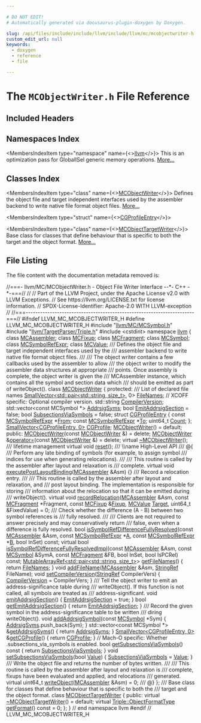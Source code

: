 ```yaml
---

# DO NOT EDIT!
# Automatically generated via docusaurus-plugin-doxygen by Doxygen.

slug: /api/files/include/include/llvm/include/llvm/mc/mcobjectwriter-h
custom_edit_url: null
keywords:
  - doxygen
  - reference
  - file

---
```





# The `MCObjectWriter.h` File Reference

<DoxygenPage pluginConfig={pluginConfig}>



## Included Headers

<IncludesList>
<IncludesListItem
  filePath="llvm/MC/MCSymbol.h"
  permalink="/docs/api/files/include/include/llvm/include/llvm/mc/mcsymbol-h"
  isLocal="true" />
<IncludesListItem
  filePath="llvm/TargetParser/Triple.h"
  permalink="/docs/api/files/include/include/llvm/include/llvm/targetparser/triple-h"
  isLocal="true" />
<IncludesListItem
  filePath="cstdint"
  permalink=""
  isLocal="false" />
</IncludesList>

## Namespaces Index

<MembersIndex>

<MembersIndexItem
  type="namespace"
  name={<><a href="/docs/api/namespaces/llvm">llvm</a></>}>
This is an optimization pass for GlobalISel generic memory operations. <a href="/docs/api/namespaces/llvm/#details">More...</a>
</MembersIndexItem>

</MembersIndex>

## Classes Index

<MembersIndex>

<MembersIndexItem
  type="class"
  name={<><a href="/docs/api/classes/llvm/mcobjectwriter">MCObjectWriter</a></>}>
Defines the object file and target independent interfaces used by the assembler backend to write native file format object files. <a href="/docs/api/classes/llvm/mcobjectwriter/#details">More...</a>
</MembersIndexItem>

<MembersIndexItem
  type="struct"
  name={<><a href="/docs/api/structs/llvm/mcobjectwriter/cgprofileentry">CGProfileEntry</a></>}>
</MembersIndexItem>

<MembersIndexItem
  type="class"
  name={<><a href="/docs/api/classes/llvm/mcobjecttargetwriter">MCObjectTargetWriter</a></>}>
Base class for classes that define behaviour that is specific to both the target and the object format. <a href="/docs/api/classes/llvm/mcobjecttargetwriter/#details">More...</a>
</MembersIndexItem>

</MembersIndex>


## File Listing

The file content with the documentation metadata removed is:

<ProgramListing>

<Link id="l00001" /><CodeLine lineNumber="1"><Highlight kind="comment">//===- llvm/MC/MCObjectWriter.h - Object File Writer Interface --&#42;- C++ -&#42;-===//</Highlight><Highlight kind="normal"></Highlight></CodeLine>
<Link id="l00002" /><CodeLine lineNumber="2"><Highlight kind="normal"></Highlight><Highlight kind="comment">//</Highlight><Highlight kind="normal"></Highlight></CodeLine>
<Link id="l00003" /><CodeLine lineNumber="3"><Highlight kind="normal"></Highlight><Highlight kind="comment">// Part of the LLVM Project, under the Apache License v2.0 with LLVM Exceptions.</Highlight><Highlight kind="normal"></Highlight></CodeLine>
<Link id="l00004" /><CodeLine lineNumber="4"><Highlight kind="normal"></Highlight><Highlight kind="comment">// See https://llvm.org/LICENSE.txt for license information.</Highlight><Highlight kind="normal"></Highlight></CodeLine>
<Link id="l00005" /><CodeLine lineNumber="5"><Highlight kind="normal"></Highlight><Highlight kind="comment">// SPDX-License-Identifier: Apache-2.0 WITH LLVM-exception</Highlight><Highlight kind="normal"></Highlight></CodeLine>
<Link id="l00006" /><CodeLine lineNumber="6"><Highlight kind="normal"></Highlight><Highlight kind="comment">//</Highlight><Highlight kind="normal"></Highlight></CodeLine>
<Link id="l00007" /><CodeLine lineNumber="7"><Highlight kind="normal"></Highlight><Highlight kind="comment">//===----------------------------------------------------------------------===//</Highlight><Highlight kind="normal"></Highlight></CodeLine>
<Link id="l00008" /><CodeLine lineNumber="8"><Highlight kind="normal"></Highlight></CodeLine>
<Link id="l00009" /><CodeLine lineNumber="9"><Highlight kind="normal"></Highlight><Highlight kind="preprocessor">#ifndef LLVM&#95;MC&#95;MCOBJECTWRITER&#95;H</Highlight><Highlight kind="normal"></Highlight></CodeLine>
<Link id="l00010" /><CodeLine lineNumber="10"><Highlight kind="normal"></Highlight><Highlight kind="preprocessor">#define LLVM&#95;MC&#95;MCOBJECTWRITER&#95;H</Highlight><Highlight kind="normal"></Highlight></CodeLine>
<Link id="l00011" /><CodeLine lineNumber="11"><Highlight kind="normal"></Highlight></CodeLine>
<Link id="l00012" /><CodeLine lineNumber="12"><Highlight kind="normal"></Highlight><Highlight kind="preprocessor">#include &quot;<a href="/docs/api/files/include/include/llvm/include/llvm/mc/mcsymbol-h">llvm/MC/MCSymbol.h</a>&quot;</Highlight><Highlight kind="normal"></Highlight></CodeLine>
<Link id="l00013" /><CodeLine lineNumber="13"><Highlight kind="normal"></Highlight><Highlight kind="preprocessor">#include &quot;<a href="/docs/api/files/include/include/llvm/include/llvm/targetparser/triple-h">llvm/TargetParser/Triple.h</a>&quot;</Highlight><Highlight kind="normal"></Highlight></CodeLine>
<Link id="l00014" /><CodeLine lineNumber="14"><Highlight kind="normal"></Highlight><Highlight kind="preprocessor">#include &lt;cstdint&gt;</Highlight><Highlight kind="normal"></Highlight></CodeLine>
<Link id="l00015" /><CodeLine lineNumber="15"><Highlight kind="normal"></Highlight></CodeLine>
<Link id="l00016" /><CodeLine lineNumber="16"><Highlight kind="normal"></Highlight><Highlight kind="keyword">namespace </Highlight><Highlight kind="normal"><a href="/docs/api/namespaces/llvm">llvm</a> &#123;</Highlight></CodeLine>
<Link id="l00017" /><CodeLine lineNumber="17"><Highlight kind="normal"></Highlight></CodeLine>
<Link id="l00018" /><CodeLine lineNumber="18"><Highlight kind="normal"></Highlight><Highlight kind="keyword">class </Highlight><Highlight kind="normal"><a href="/docs/api/classes/llvm/mcassembler">MCAssembler</a>;</Highlight></CodeLine>
<Link id="l00019" /><CodeLine lineNumber="19"><Highlight kind="normal"></Highlight><Highlight kind="keyword">class </Highlight><Highlight kind="normal"><a href="/docs/api/classes/llvm/mcfixup">MCFixup</a>;</Highlight></CodeLine>
<Link id="l00020" /><CodeLine lineNumber="20"><Highlight kind="normal"></Highlight><Highlight kind="keyword">class </Highlight><Highlight kind="normal"><a href="/docs/api/classes/llvm/mcfragment">MCFragment</a>;</Highlight></CodeLine>
<Link id="l00021" /><CodeLine lineNumber="21"><Highlight kind="normal"></Highlight><Highlight kind="keyword">class </Highlight><Highlight kind="normal"><a href="/docs/api/classes/llvm/mcsymbol">MCSymbol</a>;</Highlight></CodeLine>
<Link id="l00022" /><CodeLine lineNumber="22"><Highlight kind="normal"></Highlight><Highlight kind="keyword">class </Highlight><Highlight kind="normal"><a href="/docs/api/classes/llvm/mcsymbolrefexpr">MCSymbolRefExpr</a>;</Highlight></CodeLine>
<Link id="l00023" /><CodeLine lineNumber="23"><Highlight kind="normal"></Highlight><Highlight kind="keyword">class </Highlight><Highlight kind="normal"><a href="/docs/api/classes/llvm/mcvalue">MCValue</a>;</Highlight></CodeLine>
<Link id="l00024" /><CodeLine lineNumber="24"><Highlight kind="normal"></Highlight><Highlight kind="comment"></Highlight></CodeLine>
<Link id="l00025" /><CodeLine lineNumber="25"><Highlight kind="comment">/// Defines the object file and target independent interfaces used by the</Highlight></CodeLine>
<Link id="l00026" /><CodeLine lineNumber="26"><Highlight kind="comment">/// assembler backend to write native file format object files.</Highlight></CodeLine>
<Link id="l00027" /><CodeLine lineNumber="27"><Highlight kind="comment">///</Highlight></CodeLine>
<Link id="l00028" /><CodeLine lineNumber="28"><Highlight kind="comment">/// The object writer contains a few callbacks used by the assembler to allow</Highlight></CodeLine>
<Link id="l00029" /><CodeLine lineNumber="29"><Highlight kind="comment">/// the object writer to modify the assembler data structures at appropriate</Highlight></CodeLine>
<Link id="l00030" /><CodeLine lineNumber="30"><Highlight kind="comment">/// points. Once assembly is complete, the object writer is given the</Highlight></CodeLine>
<Link id="l00031" /><CodeLine lineNumber="31"><Highlight kind="comment">/// MCAssembler instance, which contains all the symbol and section data which</Highlight></CodeLine>
<Link id="l00032" /><CodeLine lineNumber="32"><Highlight kind="comment">/// should be emitted as part of writeObject().</Highlight><Highlight kind="normal"></Highlight></CodeLine>
<Link id="l00033" /><CodeLine lineNumber="33" lineLink="/docs/api/classes/llvm/mcobjectwriter"><Highlight kind="normal"></Highlight><Highlight kind="keyword">class </Highlight><Highlight kind="normal"><a href="/docs/api/classes/llvm/mcobjectwriter/#a0e06822ad41ef36f2abad4a02733963b">MCObjectWriter</a> &#123;</Highlight></CodeLine>
<Link id="l00034" /><CodeLine lineNumber="34"><Highlight kind="normal"></Highlight><Highlight kind="keyword">protected</Highlight><Highlight kind="normal">:</Highlight><Highlight kind="comment"></Highlight></CodeLine>
<Link id="l00035" /><CodeLine lineNumber="35"><Highlight kind="comment">  /// List of declared file names</Highlight><Highlight kind="normal"></Highlight></CodeLine>
<Link id="l00036" /><CodeLine lineNumber="36" lineLink="/docs/api/classes/llvm/mcobjectwriter/#ae7bca185562f31995b7923079704af49"><Highlight kind="normal">  <a href="/docs/api/classes/llvm/smallvector">SmallVector&lt;std::pair&lt;std::string, size&#95;t&gt;</a>, 0&gt; <a href="/docs/api/classes/llvm/mcobjectwriter/#ae7bca185562f31995b7923079704af49">FileNames</a>;</Highlight></CodeLine>
<Link id="l00037" /><CodeLine lineNumber="37"><Highlight kind="normal">  </Highlight><Highlight kind="comment">// XCOFF specific: Optional compiler version.</Highlight><Highlight kind="normal"></Highlight></CodeLine>
<Link id="l00038" /><CodeLine lineNumber="38" lineLink="/docs/api/classes/llvm/mcobjectwriter/#ac63a5261aed0b68b831845799b76209d"><Highlight kind="normal">  std::string <a href="/docs/api/classes/llvm/mcobjectwriter/#ac63a5261aed0b68b831845799b76209d">CompilerVersion</a>;</Highlight></CodeLine>
<Link id="l00039" /><CodeLine lineNumber="39" lineLink="/docs/api/classes/llvm/mcobjectwriter/#ad8f0d8365474cd2e6ff0e8304ee30383"><Highlight kind="normal">  std::vector&lt;const MCSymbol &#42;&gt; <a href="/docs/api/classes/llvm/mcobjectwriter/#ad8f0d8365474cd2e6ff0e8304ee30383">AddrsigSyms</a>;</Highlight></CodeLine>
<Link id="l00040" /><CodeLine lineNumber="40" lineLink="/docs/api/classes/llvm/mcobjectwriter/#a956f42b9fca202e56e6e871e495aa0a0"><Highlight kind="normal">  </Highlight><Highlight kind="keywordtype">bool</Highlight><Highlight kind="normal"> <a href="/docs/api/classes/llvm/mcobjectwriter/#a956f42b9fca202e56e6e871e495aa0a0">EmitAddrsigSection</a> = </Highlight><Highlight kind="keyword">false</Highlight><Highlight kind="normal">;</Highlight></CodeLine>
<Link id="l00041" /><CodeLine lineNumber="41" lineLink="/docs/api/classes/llvm/mcobjectwriter/#a75b6a1a0b7892c9ee2d96388addd631c"><Highlight kind="normal">  </Highlight><Highlight kind="keywordtype">bool</Highlight><Highlight kind="normal"> <a href="/docs/api/classes/llvm/mcobjectwriter/#a75b6a1a0b7892c9ee2d96388addd631c">SubsectionsViaSymbols</a> = </Highlight><Highlight kind="keyword">false</Highlight><Highlight kind="normal">;</Highlight></CodeLine>
<Link id="l00042" /><CodeLine lineNumber="42"><Highlight kind="normal"></Highlight></CodeLine>
<Link id="l00043" /><CodeLine lineNumber="43" lineLink="/docs/api/structs/llvm/mcobjectwriter/cgprofileentry"><Highlight kind="normal">  </Highlight><Highlight kind="keyword">struct </Highlight><Highlight kind="normal"><a href="/docs/api/structs/llvm/mcobjectwriter/cgprofileentry">CGProfileEntry</a> &#123;</Highlight></CodeLine>
<Link id="l00044" /><CodeLine lineNumber="44" lineLink="/docs/api/structs/llvm/mcobjectwriter/cgprofileentry/#afedba9fb8a95c422c6005691be623392"><Highlight kind="normal">    </Highlight><Highlight kind="keyword">const</Highlight><Highlight kind="normal"> <a href="/docs/api/classes/llvm/mcsymbolrefexpr">MCSymbolRefExpr</a> &#42;<a href="/docs/api/structs/llvm/mcobjectwriter/cgprofileentry/#afedba9fb8a95c422c6005691be623392">From</a>;</Highlight></CodeLine>
<Link id="l00045" /><CodeLine lineNumber="45" lineLink="/docs/api/structs/llvm/mcobjectwriter/cgprofileentry/#abb730dd9bd912b7f1b72c3f60358d64e"><Highlight kind="normal">    </Highlight><Highlight kind="keyword">const</Highlight><Highlight kind="normal"> <a href="/docs/api/classes/llvm/mcsymbolrefexpr">MCSymbolRefExpr</a> &#42;<a href="/docs/api/structs/llvm/mcobjectwriter/cgprofileentry/#abb730dd9bd912b7f1b72c3f60358d64e">To</a>;</Highlight></CodeLine>
<Link id="l00046" /><CodeLine lineNumber="46" lineLink="/docs/api/structs/llvm/mcobjectwriter/cgprofileentry/#a24d182deea7fb27c26601cd05c8bd9b4"><Highlight kind="normal">    uint64&#95;t <a href="/docs/api/structs/llvm/mcobjectwriter/cgprofileentry/#a24d182deea7fb27c26601cd05c8bd9b4">Count</a>;</Highlight></CodeLine>
<Link id="l00047" /><CodeLine lineNumber="47"><Highlight kind="normal">  &#125;;</Highlight></CodeLine>
<Link id="l00048" /><CodeLine lineNumber="48" lineLink="/docs/api/classes/llvm/mcobjectwriter/#a2e6e1fd5b53c221af1ecccca793da758"><Highlight kind="normal">  <a href="/docs/api/classes/llvm/smallvector">SmallVector&lt;CGProfileEntry, 0&gt;</a> <a href="/docs/api/classes/llvm/mcobjectwriter/#a2e6e1fd5b53c221af1ecccca793da758">CGProfile</a>;</Highlight></CodeLine>
<Link id="l00049" /><CodeLine lineNumber="49"><Highlight kind="normal"></Highlight></CodeLine>
<Link id="l00050" /><CodeLine lineNumber="50" lineLink="/docs/api/classes/llvm/mcobjectwriter/#a0e06822ad41ef36f2abad4a02733963b"><Highlight kind="normal">  <a href="/docs/api/classes/llvm/mcobjectwriter/#a0e06822ad41ef36f2abad4a02733963b">MCObjectWriter</a>() = </Highlight><Highlight kind="keywordflow">default</Highlight><Highlight kind="normal">;</Highlight></CodeLine>
<Link id="l00051" /><CodeLine lineNumber="51"><Highlight kind="normal"></Highlight></CodeLine>
<Link id="l00052" /><CodeLine lineNumber="52"><Highlight kind="normal"></Highlight><Highlight kind="keyword">public</Highlight><Highlight kind="normal">:</Highlight></CodeLine>
<Link id="l00053" /><CodeLine lineNumber="53" lineLink="/docs/api/classes/llvm/mcobjectwriter/#a36cab8a49b8795b6fff51844a2d56d00"><Highlight kind="normal">  <a href="/docs/api/classes/llvm/mcobjectwriter/#a36cab8a49b8795b6fff51844a2d56d00">MCObjectWriter</a>(</Highlight><Highlight kind="keyword">const</Highlight><Highlight kind="normal"> <a href="/docs/api/classes/llvm/mcobjectwriter/#a0e06822ad41ef36f2abad4a02733963b">MCObjectWriter</a> &amp;) = </Highlight><Highlight kind="keyword">delete</Highlight><Highlight kind="normal">;</Highlight></CodeLine>
<Link id="l00054" /><CodeLine lineNumber="54" lineLink="/docs/api/classes/llvm/mcobjectwriter/#a11f7b84277ecdfb7e5e0f808ed5a17a6"><Highlight kind="normal">  <a href="/docs/api/classes/llvm/mcobjectwriter/#a0e06822ad41ef36f2abad4a02733963b">MCObjectWriter</a> &amp;<a href="/docs/api/classes/llvm/mcobjectwriter/#a11f7b84277ecdfb7e5e0f808ed5a17a6">operator=</a>(</Highlight><Highlight kind="keyword">const</Highlight><Highlight kind="normal"> <a href="/docs/api/classes/llvm/mcobjectwriter/#a0e06822ad41ef36f2abad4a02733963b">MCObjectWriter</a> &amp;) = </Highlight><Highlight kind="keyword">delete</Highlight><Highlight kind="normal">;</Highlight></CodeLine>
<Link id="l00055" /><CodeLine lineNumber="55" lineLink="/docs/api/classes/llvm/mcobjectwriter/#a5d910f7f26512ab5cbe2990cb2356bc8"><Highlight kind="normal">  </Highlight><Highlight kind="keyword">virtual</Highlight><Highlight kind="normal"> <a href="/docs/api/classes/llvm/mcobjectwriter/#a5d910f7f26512ab5cbe2990cb2356bc8">~MCObjectWriter</a>();</Highlight></CodeLine>
<Link id="l00056" /><CodeLine lineNumber="56"><Highlight kind="normal"></Highlight><Highlight kind="comment"></Highlight></CodeLine>
<Link id="l00057" /><CodeLine lineNumber="57"><Highlight kind="comment">  /// lifetime management</Highlight><Highlight kind="normal"></Highlight></CodeLine>
<Link id="l00058" /><CodeLine lineNumber="58"><Highlight kind="normal">  </Highlight><Highlight kind="keyword">virtual</Highlight><Highlight kind="normal"> </Highlight><Highlight kind="keywordtype">void</Highlight><Highlight kind="normal"> <a href="/docs/api/classes/llvm/mcobjectwriter/#a9007366cbf9e6c4f72f284ceabb104ad">reset</a>();</Highlight></CodeLine>
<Link id="l00059" /><CodeLine lineNumber="59"><Highlight kind="normal"></Highlight><Highlight kind="comment"></Highlight></CodeLine>
<Link id="l00060" /><CodeLine lineNumber="60"><Highlight kind="comment">  /// \\name High-Level API</Highlight></CodeLine>
<Link id="l00061" /><CodeLine lineNumber="61"><Highlight kind="comment">  /// @&#123;</Highlight><Highlight kind="normal"></Highlight></CodeLine>
<Link id="l00062" /><CodeLine lineNumber="62"><Highlight kind="normal"></Highlight><Highlight kind="comment"></Highlight></CodeLine>
<Link id="l00063" /><CodeLine lineNumber="63"><Highlight kind="comment">  /// Perform any late binding of symbols (for example, to assign symbol</Highlight></CodeLine>
<Link id="l00064" /><CodeLine lineNumber="64"><Highlight kind="comment">  /// indices for use when generating relocations).</Highlight></CodeLine>
<Link id="l00065" /><CodeLine lineNumber="65"><Highlight kind="comment">  ///</Highlight></CodeLine>
<Link id="l00066" /><CodeLine lineNumber="66"><Highlight kind="comment">  /// This routine is called by the assembler after layout and relaxation is</Highlight></CodeLine>
<Link id="l00067" /><CodeLine lineNumber="67"><Highlight kind="comment">  /// complete.</Highlight><Highlight kind="normal"></Highlight></CodeLine>
<Link id="l00068" /><CodeLine lineNumber="68" lineLink="/docs/api/classes/llvm/mcobjectwriter/#a5fd56e75c2099d48aaf2909705765ac9"><Highlight kind="normal">  </Highlight><Highlight kind="keyword">virtual</Highlight><Highlight kind="normal"> </Highlight><Highlight kind="keywordtype">void</Highlight><Highlight kind="normal"> <a href="/docs/api/classes/llvm/mcobjectwriter/#a5fd56e75c2099d48aaf2909705765ac9">executePostLayoutBinding</a>(<a href="/docs/api/classes/llvm/mcassembler">MCAssembler</a> &amp;Asm) &#123;&#125;</Highlight></CodeLine>
<Link id="l00069" /><CodeLine lineNumber="69"><Highlight kind="normal"></Highlight><Highlight kind="comment"></Highlight></CodeLine>
<Link id="l00070" /><CodeLine lineNumber="70"><Highlight kind="comment">  /// Record a relocation entry.</Highlight></CodeLine>
<Link id="l00071" /><CodeLine lineNumber="71"><Highlight kind="comment">  ///</Highlight></CodeLine>
<Link id="l00072" /><CodeLine lineNumber="72"><Highlight kind="comment">  /// This routine is called by the assembler after layout and relaxation, and</Highlight></CodeLine>
<Link id="l00073" /><CodeLine lineNumber="73"><Highlight kind="comment">  /// post layout binding. The implementation is responsible for storing</Highlight></CodeLine>
<Link id="l00074" /><CodeLine lineNumber="74"><Highlight kind="comment">  /// information about the relocation so that it can be emitted during</Highlight></CodeLine>
<Link id="l00075" /><CodeLine lineNumber="75"><Highlight kind="comment">  /// writeObject().</Highlight><Highlight kind="normal"></Highlight></CodeLine>
<Link id="l00076" /><CodeLine lineNumber="76" lineLink="/docs/api/classes/llvm/mcobjectwriter/#ac50b0371115af97e5155bd535f285dd7"><Highlight kind="normal">  </Highlight><Highlight kind="keyword">virtual</Highlight><Highlight kind="normal"> </Highlight><Highlight kind="keywordtype">void</Highlight><Highlight kind="normal"> <a href="/docs/api/classes/llvm/mcobjectwriter/#ac50b0371115af97e5155bd535f285dd7">recordRelocation</a>(<a href="/docs/api/classes/llvm/mcassembler">MCAssembler</a> &amp;Asm, </Highlight><Highlight kind="keyword">const</Highlight><Highlight kind="normal"> <a href="/docs/api/classes/llvm/mcfragment">MCFragment</a> &#42;Fragment,</Highlight></CodeLine>
<Link id="l00077" /><CodeLine lineNumber="77"><Highlight kind="normal">                                </Highlight><Highlight kind="keyword">const</Highlight><Highlight kind="normal"> <a href="/docs/api/classes/llvm/mcfixup">MCFixup</a> &amp;<a href="/docs/api/files/lib/lib/target/lib/target/powerpc/ppctlsdynamiccall-cpp/#a4a235aedca5bbfc39934045b6cbf9c70">Fixup</a>, <a href="/docs/api/classes/llvm/mcvalue">MCValue</a> <a href="/docs/api/classes/llvm/target">Target</a>,</Highlight></CodeLine>
<Link id="l00078" /><CodeLine lineNumber="78"><Highlight kind="normal">                                uint64&#95;t &amp;FixedValue) = 0;</Highlight></CodeLine>
<Link id="l00079" /><CodeLine lineNumber="79"><Highlight kind="normal"></Highlight><Highlight kind="comment"></Highlight></CodeLine>
<Link id="l00080" /><CodeLine lineNumber="80"><Highlight kind="comment">  /// Check whether the difference (A - B) between two symbol references is</Highlight></CodeLine>
<Link id="l00081" /><CodeLine lineNumber="81"><Highlight kind="comment">  /// fully resolved.</Highlight></CodeLine>
<Link id="l00082" /><CodeLine lineNumber="82"><Highlight kind="comment">  ///</Highlight></CodeLine>
<Link id="l00083" /><CodeLine lineNumber="83"><Highlight kind="comment">  /// Clients are not required to answer precisely and may conservatively return</Highlight></CodeLine>
<Link id="l00084" /><CodeLine lineNumber="84"><Highlight kind="comment">  /// false, even when a difference is fully resolved.</Highlight><Highlight kind="normal"></Highlight></CodeLine>
<Link id="l00085" /><CodeLine lineNumber="85"><Highlight kind="normal">  </Highlight><Highlight kind="keywordtype">bool</Highlight><Highlight kind="normal"> <a href="/docs/api/classes/llvm/mcobjectwriter/#ac824d3ba330c71dc80aeea123922f11d">isSymbolRefDifferenceFullyResolved</a>(</Highlight><Highlight kind="keyword">const</Highlight><Highlight kind="normal"> <a href="/docs/api/classes/llvm/mcassembler">MCAssembler</a> &amp;Asm,</Highlight></CodeLine>
<Link id="l00086" /><CodeLine lineNumber="86"><Highlight kind="normal">                                          </Highlight><Highlight kind="keyword">const</Highlight><Highlight kind="normal"> <a href="/docs/api/classes/llvm/mcsymbolrefexpr">MCSymbolRefExpr</a> &#42;<a href="/docs/api/files/lib/lib/ir/builtingcs-cpp/#a2e38c85003a042421cde1647632d0b72">A</a>,</Highlight></CodeLine>
<Link id="l00087" /><CodeLine lineNumber="87"><Highlight kind="normal">                                          </Highlight><Highlight kind="keyword">const</Highlight><Highlight kind="normal"> <a href="/docs/api/classes/llvm/mcsymbolrefexpr">MCSymbolRefExpr</a> &#42;<a href="/docs/api/files/lib/lib/ir/builtingcs-cpp/#ae76959fe811ba090de4cba69ac00f1da">B</a>,</Highlight></CodeLine>
<Link id="l00088" /><CodeLine lineNumber="88"><Highlight kind="normal">                                          </Highlight><Highlight kind="keywordtype">bool</Highlight><Highlight kind="normal"> InSet) </Highlight><Highlight kind="keyword">const</Highlight><Highlight kind="normal">;</Highlight></CodeLine>
<Link id="l00089" /><CodeLine lineNumber="89"><Highlight kind="normal"></Highlight></CodeLine>
<Link id="l00090" /><CodeLine lineNumber="90"><Highlight kind="normal">  </Highlight><Highlight kind="keyword">virtual</Highlight><Highlight kind="normal"> </Highlight><Highlight kind="keywordtype">bool</Highlight><Highlight kind="normal"> <a href="/docs/api/classes/llvm/mcobjectwriter/#a0210297240fdf8674947d7cee55594c6">isSymbolRefDifferenceFullyResolvedImpl</a>(</Highlight><Highlight kind="keyword">const</Highlight><Highlight kind="normal"> <a href="/docs/api/classes/llvm/mcassembler">MCAssembler</a> &amp;Asm,</Highlight></CodeLine>
<Link id="l00091" /><CodeLine lineNumber="91"><Highlight kind="normal">                                                      </Highlight><Highlight kind="keyword">const</Highlight><Highlight kind="normal"> <a href="/docs/api/classes/llvm/mcsymbol">MCSymbol</a> &amp;SymA,</Highlight></CodeLine>
<Link id="l00092" /><CodeLine lineNumber="92"><Highlight kind="normal">                                                      </Highlight><Highlight kind="keyword">const</Highlight><Highlight kind="normal"> <a href="/docs/api/classes/llvm/mcfragment">MCFragment</a> &amp;FB,</Highlight></CodeLine>
<Link id="l00093" /><CodeLine lineNumber="93"><Highlight kind="normal">                                                      </Highlight><Highlight kind="keywordtype">bool</Highlight><Highlight kind="normal"> InSet,</Highlight></CodeLine>
<Link id="l00094" /><CodeLine lineNumber="94"><Highlight kind="normal">                                                      </Highlight><Highlight kind="keywordtype">bool</Highlight><Highlight kind="normal"> IsPCRel) </Highlight><Highlight kind="keyword">const</Highlight><Highlight kind="normal">;</Highlight></CodeLine>
<Link id="l00095" /><CodeLine lineNumber="95"><Highlight kind="normal"></Highlight></CodeLine>
<Link id="l00096" /><CodeLine lineNumber="96" lineLink="/docs/api/classes/llvm/mcobjectwriter/#a1018461554f9a484a1628c911ef7ec40"><Highlight kind="normal">  <a href="/docs/api/classes/llvm/mutablearrayref">MutableArrayRef&lt;std::pair&lt;std::string, size&#95;t&gt;</a>&gt; <a href="/docs/api/classes/llvm/mcobjectwriter/#a1018461554f9a484a1628c911ef7ec40">getFileNames</a>() &#123;</Highlight></CodeLine>
<Link id="l00097" /><CodeLine lineNumber="97"><Highlight kind="normal">    </Highlight><Highlight kind="keywordflow">return</Highlight><Highlight kind="normal"> <a href="/docs/api/classes/llvm/mcobjectwriter/#ae7bca185562f31995b7923079704af49">FileNames</a>;</Highlight></CodeLine>
<Link id="l00098" /><CodeLine lineNumber="98"><Highlight kind="normal">  &#125;</Highlight></CodeLine>
<Link id="l00099" /><CodeLine lineNumber="99"><Highlight kind="normal">  </Highlight><Highlight kind="keywordtype">void</Highlight><Highlight kind="normal"> <a href="/docs/api/classes/llvm/mcobjectwriter/#ad2da4c099f55c7067f47d3574226fcfe">addFileName</a>(<a href="/docs/api/classes/llvm/mcassembler">MCAssembler</a> &amp;Asm, <a href="/docs/api/classes/llvm/stringref">StringRef</a> FileName);</Highlight></CodeLine>
<Link id="l00100" /><CodeLine lineNumber="100" lineLink="/docs/api/classes/llvm/mcobjectwriter/#a5c9551f6f8d375bcc7ac797f5e1fcf87"><Highlight kind="normal">  </Highlight><Highlight kind="keywordtype">void</Highlight><Highlight kind="normal"> <a href="/docs/api/classes/llvm/mcobjectwriter/#a5c9551f6f8d375bcc7ac797f5e1fcf87">setCompilerVersion</a>(<a href="/docs/api/classes/llvm/stringref">StringRef</a> CompilerVers) &#123;</Highlight></CodeLine>
<Link id="l00101" /><CodeLine lineNumber="101"><Highlight kind="normal">    <a href="/docs/api/classes/llvm/mcobjectwriter/#ac63a5261aed0b68b831845799b76209d">CompilerVersion</a> = CompilerVers;</Highlight></CodeLine>
<Link id="l00102" /><CodeLine lineNumber="102"><Highlight kind="normal">  &#125;</Highlight></CodeLine>
<Link id="l00103" /><CodeLine lineNumber="103"><Highlight kind="normal"></Highlight><Highlight kind="comment"></Highlight></CodeLine>
<Link id="l00104" /><CodeLine lineNumber="104"><Highlight kind="comment">  /// Tell the object writer to emit an address-significance table during</Highlight></CodeLine>
<Link id="l00105" /><CodeLine lineNumber="105"><Highlight kind="comment">  /// writeObject(). If this function is not called, all symbols are treated as</Highlight></CodeLine>
<Link id="l00106" /><CodeLine lineNumber="106"><Highlight kind="comment">  /// address-significant.</Highlight><Highlight kind="normal"></Highlight></CodeLine>
<Link id="l00107" /><CodeLine lineNumber="107" lineLink="/docs/api/classes/llvm/mcobjectwriter/#a76a0c2751af2844b3c14f41955b6d731"><Highlight kind="normal">  </Highlight><Highlight kind="keywordtype">void</Highlight><Highlight kind="normal"> <a href="/docs/api/classes/llvm/mcobjectwriter/#a76a0c2751af2844b3c14f41955b6d731">emitAddrsigSection</a>() &#123; <a href="/docs/api/classes/llvm/mcobjectwriter/#a956f42b9fca202e56e6e871e495aa0a0">EmitAddrsigSection</a> = </Highlight><Highlight kind="keyword">true</Highlight><Highlight kind="normal">; &#125;</Highlight></CodeLine>
<Link id="l00108" /><CodeLine lineNumber="108"><Highlight kind="normal"></Highlight></CodeLine>
<Link id="l00109" /><CodeLine lineNumber="109" lineLink="/docs/api/classes/llvm/mcobjectwriter/#a8cd9936953941196b85a3e2ff1c2abf7"><Highlight kind="normal">  </Highlight><Highlight kind="keywordtype">bool</Highlight><Highlight kind="normal"> <a href="/docs/api/classes/llvm/mcobjectwriter/#a8cd9936953941196b85a3e2ff1c2abf7">getEmitAddrsigSection</a>() &#123; </Highlight><Highlight kind="keywordflow">return</Highlight><Highlight kind="normal"> <a href="/docs/api/classes/llvm/mcobjectwriter/#a956f42b9fca202e56e6e871e495aa0a0">EmitAddrsigSection</a>; &#125;</Highlight></CodeLine>
<Link id="l00110" /><CodeLine lineNumber="110"><Highlight kind="normal"></Highlight><Highlight kind="comment"></Highlight></CodeLine>
<Link id="l00111" /><CodeLine lineNumber="111"><Highlight kind="comment">  /// Record the given symbol in the address-significance table to be written</Highlight></CodeLine>
<Link id="l00112" /><CodeLine lineNumber="112"><Highlight kind="comment">  /// diring writeObject().</Highlight><Highlight kind="normal"></Highlight></CodeLine>
<Link id="l00113" /><CodeLine lineNumber="113" lineLink="/docs/api/classes/llvm/mcobjectwriter/#a949d45b1f7b186444701685f78c466e1"><Highlight kind="normal">  </Highlight><Highlight kind="keywordtype">void</Highlight><Highlight kind="normal"> <a href="/docs/api/classes/llvm/mcobjectwriter/#a949d45b1f7b186444701685f78c466e1">addAddrsigSymbol</a>(</Highlight><Highlight kind="keyword">const</Highlight><Highlight kind="normal"> <a href="/docs/api/classes/llvm/mcsymbol">MCSymbol</a> &#42;Sym) &#123; <a href="/docs/api/classes/llvm/mcobjectwriter/#ad8f0d8365474cd2e6ff0e8304ee30383">AddrsigSyms</a>.push&#95;back(Sym); &#125;</Highlight></CodeLine>
<Link id="l00114" /><CodeLine lineNumber="114"><Highlight kind="normal"></Highlight></CodeLine>
<Link id="l00115" /><CodeLine lineNumber="115" lineLink="/docs/api/classes/llvm/mcobjectwriter/#a8e8e21bf8aec48266b68356d5d4cca94"><Highlight kind="normal">  std::vector&lt;const MCSymbol &#42;&gt; &amp;<a href="/docs/api/classes/llvm/mcobjectwriter/#a8e8e21bf8aec48266b68356d5d4cca94">getAddrsigSyms</a>() &#123; </Highlight><Highlight kind="keywordflow">return</Highlight><Highlight kind="normal"> <a href="/docs/api/classes/llvm/mcobjectwriter/#ad8f0d8365474cd2e6ff0e8304ee30383">AddrsigSyms</a>; &#125;</Highlight></CodeLine>
<Link id="l00116" /><CodeLine lineNumber="116" lineLink="/docs/api/classes/llvm/mcobjectwriter/#ad7e57ceba8c8eb8b57d933dc787206c4"><Highlight kind="normal">  <a href="/docs/api/classes/llvm/smallvector">SmallVector&lt;CGProfileEntry, 0&gt;</a> &amp;<a href="/docs/api/classes/llvm/mcobjectwriter/#ad7e57ceba8c8eb8b57d933dc787206c4">getCGProfile</a>() &#123; </Highlight><Highlight kind="keywordflow">return</Highlight><Highlight kind="normal"> <a href="/docs/api/classes/llvm/mcobjectwriter/#a2e6e1fd5b53c221af1ecccca793da758">CGProfile</a>; &#125;</Highlight></CodeLine>
<Link id="l00117" /><CodeLine lineNumber="117"><Highlight kind="normal"></Highlight></CodeLine>
<Link id="l00118" /><CodeLine lineNumber="118"><Highlight kind="normal">  </Highlight><Highlight kind="comment">// Mach-O specific: Whether .subsections&#95;via&#95;symbols is enabled.</Highlight><Highlight kind="normal"></Highlight></CodeLine>
<Link id="l00119" /><CodeLine lineNumber="119" lineLink="/docs/api/classes/llvm/mcobjectwriter/#a7123780a279f2157f67ce4f366f3c4a3"><Highlight kind="normal">  </Highlight><Highlight kind="keywordtype">bool</Highlight><Highlight kind="normal"> <a href="/docs/api/classes/llvm/mcobjectwriter/#a7123780a279f2157f67ce4f366f3c4a3">getSubsectionsViaSymbols</a>()</Highlight><Highlight kind="keyword"> const </Highlight><Highlight kind="normal">&#123; </Highlight><Highlight kind="keywordflow">return</Highlight><Highlight kind="normal"> <a href="/docs/api/classes/llvm/mcobjectwriter/#a75b6a1a0b7892c9ee2d96388addd631c">SubsectionsViaSymbols</a>; &#125;</Highlight></CodeLine>
<Link id="l00120" /><CodeLine lineNumber="120" lineLink="/docs/api/classes/llvm/mcobjectwriter/#aa831236685f5dade77165be0679ae1f8"><Highlight kind="normal">  </Highlight><Highlight kind="keywordtype">void</Highlight><Highlight kind="normal"> <a href="/docs/api/classes/llvm/mcobjectwriter/#aa831236685f5dade77165be0679ae1f8">setSubsectionsViaSymbols</a>(</Highlight><Highlight kind="keywordtype">bool</Highlight><Highlight kind="normal"> <a href="/docs/api/classes/llvm/value">Value</a>) &#123; <a href="/docs/api/classes/llvm/mcobjectwriter/#a75b6a1a0b7892c9ee2d96388addd631c">SubsectionsViaSymbols</a> = <a href="/docs/api/classes/llvm/value">Value</a>; &#125;</Highlight></CodeLine>
<Link id="l00121" /><CodeLine lineNumber="121"><Highlight kind="normal"></Highlight><Highlight kind="comment"></Highlight></CodeLine>
<Link id="l00122" /><CodeLine lineNumber="122"><Highlight kind="comment">  /// Write the object file and returns the number of bytes written.</Highlight></CodeLine>
<Link id="l00123" /><CodeLine lineNumber="123"><Highlight kind="comment">  ///</Highlight></CodeLine>
<Link id="l00124" /><CodeLine lineNumber="124"><Highlight kind="comment">  /// This routine is called by the assembler after layout and relaxation is</Highlight></CodeLine>
<Link id="l00125" /><CodeLine lineNumber="125"><Highlight kind="comment">  /// complete, fixups have been evaluated and applied, and relocations</Highlight></CodeLine>
<Link id="l00126" /><CodeLine lineNumber="126"><Highlight kind="comment">  /// generated.</Highlight><Highlight kind="normal"></Highlight></CodeLine>
<Link id="l00127" /><CodeLine lineNumber="127" lineLink="/docs/api/classes/llvm/mcobjectwriter/#ab1d5b19bf0e12d0f42b937d7e534b797"><Highlight kind="normal">  </Highlight><Highlight kind="keyword">virtual</Highlight><Highlight kind="normal"> uint64&#95;t <a href="/docs/api/classes/llvm/mcobjectwriter/#ab1d5b19bf0e12d0f42b937d7e534b797">writeObject</a>(<a href="/docs/api/classes/llvm/mcassembler">MCAssembler</a> &amp;Asm) = 0;</Highlight></CodeLine>
<Link id="l00128" /><CodeLine lineNumber="128"><Highlight kind="normal"></Highlight><Highlight kind="comment"></Highlight></CodeLine>
<Link id="l00129" /><CodeLine lineNumber="129"><Highlight kind="comment">  /// @&#125;</Highlight><Highlight kind="normal"></Highlight></CodeLine>
<Link id="l00130" /><CodeLine lineNumber="130"><Highlight kind="normal">&#125;;</Highlight></CodeLine>
<Link id="l00131" /><CodeLine lineNumber="131"><Highlight kind="normal"></Highlight><Highlight kind="comment"></Highlight></CodeLine>
<Link id="l00132" /><CodeLine lineNumber="132"><Highlight kind="comment">/// Base class for classes that define behaviour that is specific to both the</Highlight></CodeLine>
<Link id="l00133" /><CodeLine lineNumber="133"><Highlight kind="comment">/// target and the object format.</Highlight><Highlight kind="normal"></Highlight></CodeLine>
<Link id="l00134" /><CodeLine lineNumber="134" lineLink="/docs/api/classes/llvm/mcobjecttargetwriter"><Highlight kind="normal"></Highlight><Highlight kind="keyword">class </Highlight><Highlight kind="normal"><a href="/docs/api/classes/llvm/mcobjecttargetwriter">MCObjectTargetWriter</a> &#123;</Highlight></CodeLine>
<Link id="l00135" /><CodeLine lineNumber="135"><Highlight kind="normal"></Highlight><Highlight kind="keyword">public</Highlight><Highlight kind="normal">:</Highlight></CodeLine>
<Link id="l00136" /><CodeLine lineNumber="136" lineLink="/docs/api/classes/llvm/mcobjecttargetwriter/#ae1b5c7be90379fd8ff77cf70949609a3"><Highlight kind="normal">  </Highlight><Highlight kind="keyword">virtual</Highlight><Highlight kind="normal"> <a href="/docs/api/classes/llvm/mcobjecttargetwriter/#ae1b5c7be90379fd8ff77cf70949609a3">~MCObjectTargetWriter</a>() = </Highlight><Highlight kind="keywordflow">default</Highlight><Highlight kind="normal">;</Highlight></CodeLine>
<Link id="l00137" /><CodeLine lineNumber="137" lineLink="/docs/api/classes/llvm/mcobjecttargetwriter/#a6f646c9fab48ff797e4b8bac095ab700"><Highlight kind="normal">  </Highlight><Highlight kind="keyword">virtual</Highlight><Highlight kind="normal"> <a href="/docs/api/classes/llvm/triple/#a83e907e55fa50e093caa96a0aff96201">Triple::ObjectFormatType</a> <a href="/docs/api/classes/llvm/mcobjecttargetwriter/#a6f646c9fab48ff797e4b8bac095ab700">getFormat</a>() </Highlight><Highlight kind="keyword">const</Highlight><Highlight kind="normal"> = 0;</Highlight></CodeLine>
<Link id="l00138" /><CodeLine lineNumber="138"><Highlight kind="normal">&#125;;</Highlight></CodeLine>
<Link id="l00139" /><CodeLine lineNumber="139"><Highlight kind="normal"></Highlight></CodeLine>
<Link id="l00140" /><CodeLine lineNumber="140"><Highlight kind="normal">&#125; </Highlight><Highlight kind="comment">// end namespace llvm</Highlight><Highlight kind="normal"></Highlight></CodeLine>
<Link id="l00141" /><CodeLine lineNumber="141"><Highlight kind="normal"></Highlight></CodeLine>
<Link id="l00142" /><CodeLine lineNumber="142"><Highlight kind="normal"></Highlight><Highlight kind="preprocessor">#endif </Highlight><Highlight kind="comment">// LLVM&#95;MC&#95;MCOBJECTWRITER&#95;H</Highlight><Highlight kind="normal"></Highlight></CodeLine>

</ProgramListing>

</DoxygenPage>
